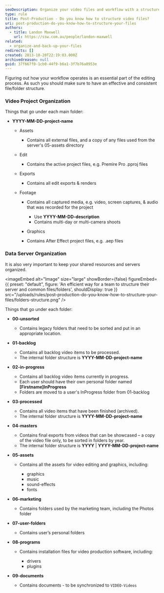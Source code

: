 ```yaml
---
seoDescription: Organize your video files and workflow with a structured approach to streamline editing and collaboration.
type: rule
title: Post-Production - Do you know how to structure video files?
uri: post-production-do-you-know-how-to-structure-your-files
authors:
  - title: Landon Maxwell
    url: https://ssw.com.au/people/landon-maxwell
related:
  - organize-and-back-up-your-files
redirects: []
created: 2013-10-20T22:19:03.000Z
archivedreason: null
guid: 37f667f0-1cb0-44f9-b6a1-3f7b76a8953e
---
```


Figuring out how your workflow operates is an essential part of the editing process. As such you should make sure to have an effective and consistent file/folder structure.
### Video Project Organization

Things that go under each main folder:

- **YYYY-MM-DD-project-name**

  - Assets

    - Contains all external files, and a copy of any files used from the server's 05-assets directory

  - Edit

    - Contains the active project files, e.g. Premire Pro .pproj files

  - Exports

    - Contains all edit exports & renders

  - Footage

    - Contains all captured media, e.g. video, screen captures, & audio that was recorded for the project

      - Use **YYYY-MM-DD-description**
      - Contains multi-day or multi-camera shoots

    - Graphics
    - Contains After Effect project files, e.g. .aep files

### Data Server Organization

It is also very important to keep your shared resources and servers organized.


<imageEmbed
  alt="Image"
  size="large"
  showBorder={false}
  figureEmbed={{
    preset: "default",
    figure: 'An efficient way for a team to structure their server and common files/folders',
    shouldDisplay: true
  }}
  src="/uploads/rules/post-production-do-you-know-how-to-structure-your-files/folders-structure.png"
/>

Things that go under each folder:

- **00-unsorted**

  - Contains legacy folders that need to be sorted and put in an appropriate location.

- **01-backlog**

  - Contains all backlog video items to be processed.
  - The internal folder structure is **YYYY-MM-DD-project-name**

- **02-in-progress**

  - Contains all backlog video items currently in progress.
  - Each user should have their own personal folder named **\[Firstname]InProgress**
  - Folders are moved to a user's InProgress folder from 01-backlog

- **03-processed**

  - Contains all video items that have been finished (archived).
  - The internal folder structure is **YYYY-MM-DD-project-name**

- **04-masters**

  - Contains final exports from videos that can be showcased – a copy of the video file only, to be sorted in folders by year.
  - The internal folder structure is **YYYY** | **YYYY-MM-DD-project-name**

- **05-assets**

  - Contains all the assets for video editing and graphics, including:

    - graphics
    - music
    - sound-effects
    - fonts

- **06-marketing**

  - Contains folders used by the marketing team, including the Photos folder

- **07-user-folders**

  - Contains user’s personal folders

- **08-programs**

  - Contains installation files for video production software, including:

    - drivers
    - plugins

- **09-documents**

  - Contains documents - to be synchronized to `VIDEO-Videos`